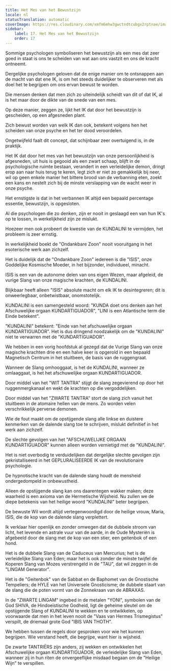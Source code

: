 ```yaml
---
title: Het Mes van het Bewustzijn
locale: nl
statusTranslation: automatic
coverImage: https://res.cloudinary.com/xmfm6mhw3gwctndtcubgx2rptnae/image/upload/v1741354419/small_cover_la_gran_rebelion_28716e29d2.webp
sidebar:
    label: 17. Het Mes van het Bewustzijn
    order: 17
---
```

Sommige psychologen symboliseren het bewustzijn als een mes dat zeer goed in staat is ons te scheiden van wat aan ons vastzit en ons de kracht ontneemt.

Dergelijke psychologen geloven dat de enige manier om te ontsnappen aan de macht van dat ene IK, is om het steeds duidelijker te observeren met als doel het te begrijpen om ons ervan bewust te worden.

Die mensen denken dat men zich zo uiteindelijk scheidt van dit of dat IK, al is het maar door de dikte van de snede van een mes.

Op deze manier, zeggen ze, lijkt het IK dat door het bewustzijn is gescheiden, op een afgesneden plant.

Zich bewust worden van welk IK dan ook, betekent volgens hen het scheiden van onze psyche en het ter dood veroordelen.

Ongetwijfeld faalt dit concept, dat schijnbaar zeer overtuigend is, in de praktijk.

Het IK dat door het mes van het bewustzijn van onze persoonlijkheid is afgesneden, uit huis is gegooid als een zwart schaap, blijft in de psychologische ruimte bestaan, verandert in een verleidelijke demon, dringt erop aan naar huis terug te keren, legt zich er niet zo gemakkelijk bij neer, wil op geen enkele manier het bittere brood van de verbanning eten, zoekt een kans en nestelt zich bij de minste verslapping van de wacht weer in onze psyche.

Het ernstigste is dat in het verbannen IK altijd een bepaald percentage essentie, bewustzijn, is opgesloten.

Al die psychologen die zo denken, zijn er nooit in geslaagd een van hun IK's op te lossen, in werkelijkheid zijn ze mislukt.

Hoezeer men ook probeert de kwestie van de KUNDALINI te vermijden, het probleem is zeer ernstig.

In werkelijkheid boekt de "Ondankbare Zoon" nooit vooruitgang in het esoterische werk aan zichzelf.

Het is duidelijk dat de "Ondankbare Zoon" iedereen is die "ISIS", onze Goddelijke Kosmische Moeder, in het bijzonder, individueel, minacht.

ISIS is een van de autonome delen van ons eigen Wezen, maar afgeleid, de vurige Slang van onze magische krachten, de KUNDALINI.

Blijkbaar heeft alleen "ISIS" absolute macht om elk IK te desintegreren; dit is onweerlegbaar, onbetwistbaar, onomstotelijk.

KUNDALINI is een samengesteld woord: "KUNDA doet ons denken aan het Afschuwelijke orgaan KUNDARTIGUADOR", "LINI is een Atlantische term die Einde betekent".

"KUNDALINI" betekent: "Einde van het afschuwelijke orgaan KUNDARTIGUADOR". Het is dus dringend noodzakelijk om de "KUNDALINI" niet te verwarren met de "KUNDARTIGUADOR".

We hebben in een vorig hoofdstuk al gezegd dat de Vurige Slang van onze magische krachten drie en een halve keer is opgerold in een bepaald Magnetisch Centrum in het stuitbeen, de basis van de ruggengraat.

Wanneer de Slang omhooggaat, is het de KUNDALINI, wanneer ze omlaaggaat, is het het afschuwelijke orgaan KUNDARTIGUADOR.

Door middel van het "WIT TANTRA" stijgt de slang zegevierend op door het ruggenmergkanaal en wekt de krachten op die vergoddelijken.

Door middel van het "ZWARTE TANTRA" stort de slang zich vanuit het stuitbeen in de atomaire hellen van de mens. Zo worden velen verschrikkelijk perverse demonen.

Wie de fout maakt om de opstijgende slang alle linkse en duistere kenmerken van de dalende slang toe te schrijven, mislukt definitief in het werk aan zichzelf.

De slechte gevolgen van het "AFSCHUWELIJKE ORGAAN KUNDARTIGUADOR" kunnen alleen worden vernietigd met de "KUNDALINI".

Het is niet overbodig te verduidelijken dat dergelijke slechte gevolgen zijn gekristalliseerd in het GEPLURALISEERDE IK van de revolutionaire psychologie.

De hypnotische kracht van de dalende slang houdt de mensheid ondergedompeld in onbewustheid.

Alleen de opstijgende slang kan ons daarentegen wakker maken; deze waarheid is een axioma van de Hermetische Wijsheid. Nu zullen we de diepe betekenis van het heilige woord "KUNDALINI" beter begrijpen.

De bewuste Wil wordt altijd vertegenwoordigd door de heilige vrouw, Maria, ISIS, die de kop van de dalende slang verplettert.

Ik verklaar hier openlijk en zonder omwegen dat de dubbele stroom van licht, het levende en astrale vuur van de aarde, in de Oude Mysteriën is afgebeeld door de slang met de kop van een stier, een geitenbok of een hond.

Het is de dubbele Slang van de Caduceus van Mercurius; het is de verleidelijke Slang van Eden; maar het is ook zonder de minste twijfel de Koperen Slang van Mozes verstrengeld in de "TAU", dat wil zeggen in de "LINGAM Generator".

Het is de "Geitenbok" van de Sabbat en de Baphomet van de Gnostische Tempeliers; de HYLE van het Universele Gnosticisme; de dubbele staart van de slang die de poten vormt van de Zonnekraan van de ABRAXAS.

In de "ZWARTE LINGAM" ingebed in de metalen "YONI", symbolen van de God SHIVA, de Hindoeïstische Godheid, ligt de geheime sleutel om de opstijgende Slang of KUNDALINI te wekken en te ontwikkelen, op voorwaarde dat men in het leven nooit de "Vaas van Hermes Trismegistus" verspilt, de driemaal grote God "IBIS VAN THOTH".

We hebben tussen de regels door gesproken voor wie het kunnen begrijpen. Wie verstand heeft, die begrijpe, want hier is wijsheid.

De zwarte TANTRIËRS zijn anders, zij wekken en ontwikkelen het Afschuwelijke orgaan KUNDARTIGUADOR, de verleidelijke Slang van Eden, wanneer zij in hun riten de onvergeeflijke misdaad begaan om de "Heilige Wijn" te verspillen.

